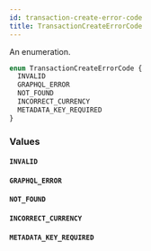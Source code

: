 ```yaml
---
id: transaction-create-error-code
title: TransactionCreateErrorCode
---
```



An enumeration.

```graphql
enum TransactionCreateErrorCode {
  INVALID
  GRAPHQL_ERROR
  NOT_FOUND
  INCORRECT_CURRENCY
  METADATA_KEY_REQUIRED
}
```


### Values

#### `INVALID` 




#### `GRAPHQL_ERROR` 




#### `NOT_FOUND` 




#### `INCORRECT_CURRENCY` 




#### `METADATA_KEY_REQUIRED` 






